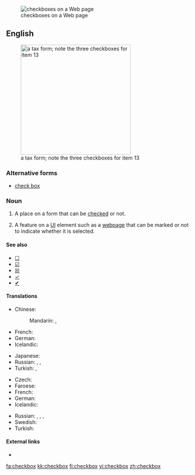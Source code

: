 [[File:Checkbox.png|thumb|checkboxes on a Web page]]
==English==
[[File:Form W-2, 2006.png|thumb|300px|right|a tax form; note the three checkboxes for item 13]]

===Alternative forms===
* [[check box]]

===Noun===
{{en-noun|pl=checkboxes}}

# A place on a form that can be [[checked]] or not.
# {{context|graphical user interface|lang=en}} A feature on a [[UI]] element such as a [[webpage]] that can be marked or not to indicate whether it is selected.

====See also====
* [[☐]]
* [[☑]]
* [[☒]]
* [[✓]]
* [[✔]]

====Translations====
{{trans-top|A place on a form that can be checked or not}}
* Chinese:
*: Mandarin: {{t|cmn|複選框|sc=Hani}}, {{t|cmn|复选框|tr=fùxuǎnkuāng|sc=Hani}}
* French: {{t+|fr|case à cocher|f}}
* German: {{t+|de|Kontrollkästchen|n}}
* Icelandic: {{t-|is|gátreitur|m}}
{{trans-mid}}
* Japanese: {{t-|ja|チェックボックス|tr=chekkubokkusu|sc=Jpan}}
* Russian: {{t+|ru|флажок|m|tr=flažók|sc=Cyrl}}, {{t-|ru|чек-бокс|m|tr=ček-bóks|sc=Cyrl}}, {{t+|ru|галочка|f|tr=gáločka|sc=Cyrl}}
* Turkish: {{t-|tr|işaret kutusu}}, {{t-|tr|onay kutusu}}
{{trans-bottom}}

{{trans-top|{{graphical user interface}}: a feature on a webpage that can be marked or not}}
* Czech: {{t-|cs|zaškrtávací pole|n}}
* Faroese: {{t|fo|avkrossingarteigur|m}}
* French: {{t+|fr|case à cocher|f}}
* German: {{t-|de|Kontrollbox|f}}
* Icelandic: {{t-|is|gátreitur|m}}
{{trans-mid}}
* Russian: {{t+|ru|переключатель|m|tr=pereključátelʹ|sc=Cyrl}}, {{t+|ru|флажок|m|tr=flažók|sc=Cyrl}}, {{t-|ru|чек-бокс|m|tr=ček-bóks|sc=Cyrl}}, {{t+|ru|галочка|f|tr=gáločka|sc=Cyrl}}
* Swedish: {{t-|sv|kryssruta|c}}
* Turkish: {{t-|tr|seçme kutusu}}
{{trans-bottom}}

====External links====
* {{pedialite}}

[[fa:checkbox]]
[[kk:checkbox]]
[[fi:checkbox]]
[[vi:checkbox]]
[[zh:checkbox]]